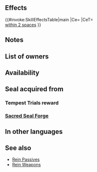 {{Passive
|name=Spd/Res Rein
|type=C
|exclusive=0
|canUseMove={{MoveList|Flying}}
|canUseWeapon={{WeaponList|All}}
|effectRange=2
|timingID=2
|abilityID=97
|randomTimestamp=2020-12-27T07:00:00Z
|properties=random_owner
|1name=Spd/Res Rein 1
|alt1name=Spd Res Rein 1
|1tagid=SID_速さ魔防の牽制1
|1effect=Inflicts Spd/Res-2 on foes within 2 spaces during combat.
|1required=-
|1cost=60
|1promotionRarity=4
|1promotionTier=1
|intID1=2321
|sort1=4540
|value1=2
|randomMinLv1=21
|randomMaxLv1=30
|2name=Spd/Res Rein 2
|alt2name=Spd Res Rein 2
|2tagid=SID_速さ魔防の牽制2
|2effect=Inflicts Spd/Res-3 on foes within 2 spaces during combat.
|2required=Spd/Res Rein 1
|2cost=120
|2promotionRarity=5
|2promotionTier=1
|intID2=2322
|sort2=4541
|value2=4
|randomMinLv2=26
|randomMaxLv2=35
|3name=Spd/Res Rein 3
|alt3name=Spd Res Rein 3
|3tagid=SID_速さ魔防の牽制3
|3effect=Inflicts Spd/Res-4 on foes within 2 spaces during combat.
|3required=Spd/Res Rein 2
|3cost=240
|intID3=2323
|sort3=4542
|value3=6
|randomMinLv3=31
}}
==Effects==
{{#invoke:SkillEffectsTable|main
|Ce={{Eft|Temporary debuffs|Spd/Res|4}}
|CeT={{Tgt|Foes}}<br>[[within 2 spaces]]
}}
==Notes==
{{Temporary debuffs}}
{{FoesCombatEffect|effect=temporary debuffs}}
==List of owners==
{{Skill Hero List}}
==Availability==
{{PassiveFocusList}}
{{PassiveDistributionList}}
{{PassiveCombatManualList}}
==Seal acquired from==
===Tempest Trials reward===
{{Tempest Trials seal reward}}
===[[Sacred Seal Forge]]===
{{SealCosts
|seals=Spd/Res Rein 1;Spd/Res Rein 2;Spd/Res Rein 3
|badgeColor=Transparent
|costs1=-<!--20;100;40-->
|costs2=60;200;50
|costs3=400;1000;100
}}
==In other languages==
{{OtherLanguages
|english=Spd/Res Rein
|japanese=速さ魔防の牽制
|german=Ges./Res.-Zügel
|spanishEU=Amarra Vel/Res
|spanishLA=Amrr. Vel./Res.
|french=Bride Vit/Rés
|italian=Briglia Vel/Res
|chineseTW=速度魔防牽制
|portuguese=Rédea Vel./Res.
}}
==See also==
{{See also skills|cond=Description LIKE '%inflicts %Spd/%Res-_ on foes within _ spaces during combat%' AND Exclusive='1'}}
* [[Rein Passives]]
* [[Skill families/Weapons#Rein_.28weapons.29|Rein Weapons]]
{{Passives Navbox|C}}
{{Seals Navbox}}